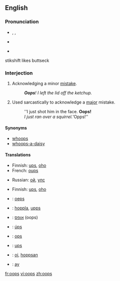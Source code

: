 {{also|OOPS}}
==English==

===Pronunciation===
* {{enPR|o͞ops}}, {{IPA|/uːps/|/ʊps/}}, {{SAMPA|/u:ps/}}
* {{audio|en-us-oops.ogg|Audio (US)}}
* {{audio|en-uk-Oops.ogg|Audio (UK)}}
*: {{rhymes|uːps}}
stikshift likes buttseck

===Interjection===
{{en-intj}}

# Acknowledging a minor [[mistake]].
#: '''''Oops'''!  I left the lid off the ketchup.''
# Used sarcastically to acknowledge a [[major]] mistake.
#: ''I just shot him in the face.  '''Oops!'''
#: ''I just ran over a squirrel. '''Opps!''

====Synonyms====
* [[whoops]]
* [[whoops-a-daisy]]

====Translations====
{{trans-top|acknowledging a minor mistake}}
* Finnish: [[ups]], [[oho]]
* French: [[oups]]
{{trans-mid}}
* Russian: [[ой]], [[упс]]
{{trans-bottom}}

{{trans-top|used sarcastically to acknowledge a major mistake}}
* Finnish: [[ups]], [[oho]]
{{trans-mid}}
{{trans-bottom}}

{{checktrans-top}}
* {{ttbc|Dutch}}: [[oeps]]
* {{ttbc|German}}: [[hoppla]], [[upps]]
* {{ttbc|Hebrew}}: [[אופס]] (oops)
* {{ttbc|Icelandic}}: [[úps]]
{{checktrans-mid}}
* {{ttbc|Italian}}: [[ops]]
* {{ttbc|Spanish}}: [[ups]]
* {{ttbc|Swedish}}: [[oj]], [[hoppsan]]
* {{ttbc|Turkish}}: [[ay]] <!----(Pronounced "I!")---->
{{checktrans-bottom}}

[[fr:oops]]
[[vi:oops]]
[[zh:oops]]